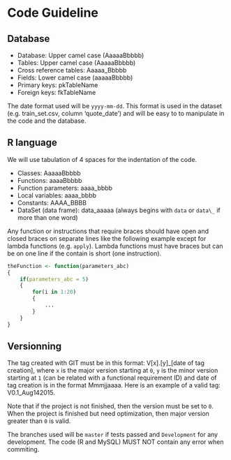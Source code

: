 # Code Guideline

## Database

* Database: Upper camel case (AaaaaBbbbb)
* Tables: Upper camel case (AaaaaBbbbb)
* Cross reference tables: Aaaaa_Bbbbb
* Fields: Lower camel case (aaaaaBbbbb)
* Primary keys: pkTableName
* Foreign keys: fkTableName

The date format used will be `yyyy-mm-dd`. This format is used in the dataset (e.g. train\_set.csv, column 'quote\_date') and will be easy to to manipulate in the code and the database.

## R language
We will use tabulation of 4 spaces for the indentation of the code.

* Classes: AaaaaBbbbb
* Functions: aaaaBbbbb
* Function parameters: aaaa_bbbb
* Local variables: aaaa_bbbb
* Constants: AAAA_BBBB
* DataSet (data frame): data_aaaaa (always begins with `data` or `data\_` if more than one word)

Any function or instructions that require braces should have open and closed braces on separate lines like the following example except for lambda functions (e.g. `apply`). Lambda functions must have braces but can be on one line if the contain is short (one instruction).
```r
theFunction <- function(parameters_abc)  
{  
    if(parameters_abc = 5)
    {
        for(i in 1:20)
        {
            ...
        }
    }
}
```

## Versionning
The tag created with GIT must be in this format: V[x].[y]\_[date of tag creation], where `x` is the major version starting at `0`, `y` is the minor version starting at `1` (can be related with a functional requirement ID) and date of tag creation is in the format Mmmjjaaaa. Here is an example of a valid tag: V0.1\_Aug142015.

Note that if the project is not finished, then the version must be set to `0`. When the project is finished but need optimization, then major version greater than `0` is valid.

The branches used will be `master` if tests passed and `Development` for any development. The code (R and MySQL) MUST NOT contain any error when commiting. 
